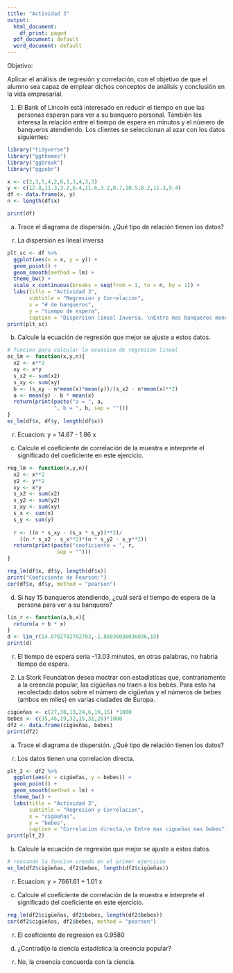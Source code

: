 ```yaml
---
title: "Actividad 3"
output:
  html_document:
    df_print: paged
  pdf_document: default
  word_document: default
---
```

Objetivo:

Aplicar el análisis de regresión y correlación, con el objetivo de que el alumno sea capaz de emplear dichos conceptos de análisis y conclusión en la vida empresarial.

1. El Bank of Lincoln está interesado en reducir el tiempo en que las personas esperan para ver a su banquero personal. También les interesa la relación entre el tiempo de espera en minutos y el número de banqueros atendiendo. Los clientes se seleccionan al azar con los datos siguientes:


```r
library("tidyverse")
library("ggthemes")
library("ggbreak")
library("ggpubr")

x <- c(2,3,5,4,2,6,1,3,4,3,3)
y <- c(12.8,11.3,3.2,6.4,11.6,3.2,8.7,10.5,8.2,11.3,9.4)
df <- data.frame(x, y)
n <- length(df$x)

print(df)

```
a) Trace el diagrama de dispersión. ¿Qué tipo de relación tienen los datos?

r. La dispersion es lineal inversa

```r
plt_sc <- df %>%  
  ggplot(aes(x = x, y = y)) +
  geom_point() +
  geom_smooth(method = lm) +
  theme_bw() +
  scale_x_continuous(breaks = seq(from = 1, to = n, by = 1)) +
  labs(title = "Actividad 3",
       subtitle = "Regresion y Correlacion",
       x = "# de banqueros",
       y = "tiempo de espera",
       caption = "Dispersion lineal Inversa. \nEntre mas banqueros menor tiempo de espera") 
print(plt_sc)
```

b) Calcule la ecuación de regresión que mejor se ajuste a estos datos.


```r
# funcion para calcular la ecuacion de regresion lineal
ec_lm <- function(x,y,n){
  x2 <- x**2
  xy <- x*y
  s_x2 <- sum(x2)
  s_xy <- sum(xy)
  b <- (s_xy - n*mean(x)*mean(y))/(s_x2 - n*mean(x)**2)
  a <- mean(y) - b * mean(x)
  return(print(paste("a = ", a,
               ", b = ", b, sep = "")))
}
ec_lm(df$x, df$y, length(df$x))


```
r. Ecuacion: y = 14.87 - 1.86 x 


c) Calcule el coeficiente de correlación de la muestra e interprete el significado del coeficiente en este ejercicio.

```r


reg_lm <- function(x,y,n){
  x2 <- x**2
  y2 <- y**2
  xy <- x*y
  s_x2 <- sum(x2)
  s_y2 <- sum(y2)
  s_xy <- sum(xy)
  s_x <- sum(x)
  s_y <- sum(y)
  
  r <- ((n * s_xy - (s_x * s_y))**2)/
    ((n * s_x2 - s_x**2)*(n * s_y2 - s_y**2))
  return(print(paste("coeficiente = ", r,
                sep = "")))
}

reg_lm(df$x, df$y, length(df$x))
print("Coeficiente de Pearson:")
cor(df$x, df$y, method = "pearson")
```



d) Si hay 15 banqueros atendiendo, ¿cuál será el tiempo de espera de la persona para ver a su banquero?


```r
lin_r <- function(a,b,x){
  return(a + b * x)
}
d <- lin_r(14.8702702702703,-1.86036036036036,15)
print(d)
```

r. El tiempo de espera seria -13.03 minutos, en otras palabras, no habria tiempo de espera. 

2. La Stork Foundation desea mostrar con estadísticas que, contrariamente a la creencia popular, las cigüeñas no traen a los bebés. Para esto ha recolectado datos sobre el número de cigüeñas y el números de bebes (ambos en miles) en varias ciudades de Europa.

```r
cigüeñas <- c(27,38,13,24,6,19,15) *1000
bebes <- c(35,46,19,32,15,31,20)*1000
df2 <- data.frame(cigüeñas, bebes)
print(df2)

```
a) Trace el diagrama de dispersión. ¿Qué tipo de relación tienen los datos? 

r. Los datos tienen una correlacion directa. 

```r
plt_2 <- df2 %>%  
  ggplot(aes(x = cigüeñas, y = bebes)) +
  geom_point() +
  geom_smooth(method = lm) +
  theme_bw() +
  labs(title = "Actividad 3",
       subtitle = "Regresion y Correlacion",
       x = "cigüeñas",
       y = "bebes", 
       caption = "Correlacion directa,\n Entre mas cigueñas mas bebes") 
print(plt_2)
```


b) Calcule la ecuación de regresión que mejor se ajuste a estos datos.

```r

# reusando la funcion creada en el primer ejercicio
ec_lm(df2$cigüeñas, df2$bebes, length(df2$cigüeñas))

```

r. Ecuacion: y = 7661.61 + 1.01 x 

c) Calcule el coeficiente de correlación de la muestra e interprete el significado del coeficiente en este ejercicio.

```r

reg_lm(df2$cigüeñas, df2$bebes, length(df2$bebes))
cor(df2$cigüeñas, df2$bebes, method = "pearson")

```

r. El coeficiente de regresion es 0.9580


d) ¿Contradijo la ciencia estadística la creencia popular?

r. No, la creencia concuerda con la ciencia. 
